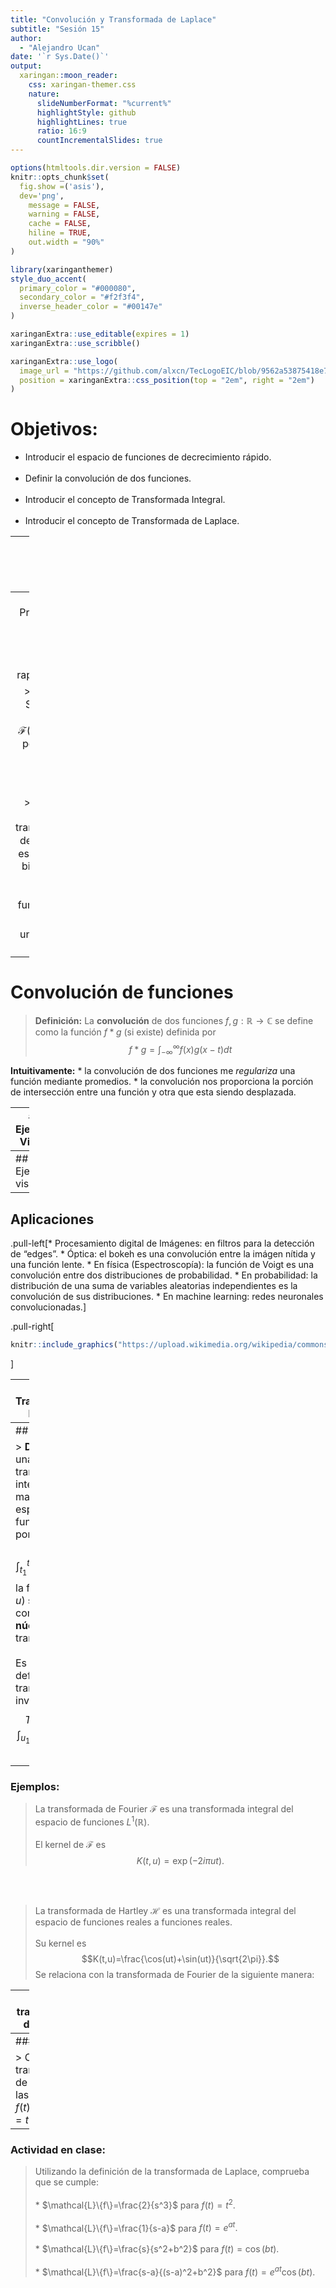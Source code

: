 ---
title: "Convolución y Transformada de Laplace"
subtitle: "Sesión 15"
author: 
  - "Alejandro Ucan"
date: '`r Sys.Date()`'
output:
  xaringan::moon_reader:
    css: xaringan-themer.css
    nature:
      slideNumberFormat: "%current%"
      highlightStyle: github
      highlightLines: true
      ratio: 16:9
      countIncrementalSlides: true
---

```{r setup, include=FALSE}
options(htmltools.dir.version = FALSE)
knitr::opts_chunk$set(
  fig.show =('asis'),
  dev='png',
	message = FALSE,
	warning = FALSE,
	cache = FALSE,
	hiline = TRUE,
	out.width = "90%"
)
```

```{r xaringan-themer, include=FALSE, warning=FALSE}
library(xaringanthemer)
style_duo_accent(
  primary_color = "#000080",
  secondary_color = "#f2f3f4",
  inverse_header_color = "#00147e"
)
```

```{r xaringan-editable, echo=FALSE}
xaringanExtra::use_editable(expires = 1)
xaringanExtra::use_scribble()
```

```{r xaringan-logo, echo=FALSE}
xaringanExtra::use_logo(
  image_url = "https://github.com/alxcn/TecLogoEIC/blob/9562a53875418e749a296c85808a19c85fc4be74/IngenieriaCiencias_Horizontal_RGB.png",
  position = xaringanExtra::css_position(top = "2em", right = "2em")
)
```
# Objetivos:

 * Introducir el espacio de funciones de decrecimiento rápido. <br/><br/>
 * Definir la convolución de dos funciones. <br/><br/>
 * Introducir el concepto de Transformada Integral. <br/><br/>
 * Introducir el concepto de Transformada de Laplace.

---
# ¿Qué funciones vamos a tratar?

> __Definición:__ una función $f:\mathbb{R}\to \mathbb{C}$ se dice que __decrece rápidamente__ si para todo $p\in \mathbb{N}$ se cumple $$\lim_{|x|\to\infty}|x^pf(x)|=0.$$

__Ejemplo:__ la función $f(x)=e^{|x|}$ decrece rápidamente y también $f(x)=e^{|x|}\sin(x)$.

> __Definición:__ denotaremos por $\mathscr{S}(\mathbb{R})$ al espacio vectorial de las funciones $f:\mathbb{R}\to\mathbb{C}$ tales que :
  * $f$ decrece rápidamente.
  * Todas sus derivadas también decrecen rápidamente (infinitas derivadas)

---
## Propiedades de las funciones que decrecen rapidamente.

> __Teorema:__ Si $f\in\mathscr{S}(\mathbb{R})$ entonces, $\mathscr{F}(f)$ también pertenece a $\mathscr{S}(\mathbb{R}).$

<br/><br/>

> __Teorema:__ La transformada de Fourier $\mathscr{F}$ es un mapeo biyectivo en $\mathscr{S}(\mathbb{R}).$ Más aún la función $g(x)=e^{-\pi x^2}$ es un punto fijo de $\mathscr{F}.$

---
# Convolución de funciones

> __Definición:__ La __convolución__ de dos funciones $f,g:\mathbb{R}\to\mathbb{C}$ se define como la función $f\ast g$ (si existe) definida por $$f\ast g=\int_{-\infty}^\infty f(x)g(x-t)dt$$

__Intuitivamente:__ 
  * la convolución de dos funciones me _regulariza_ una función mediante promedios. 
  * la convolución nos proporciona la porción de intersección entre una función y otra que esta siendo desplazada.
  
---
## Ejemplo Visual

<iframe src="https://www.geogebra.org/calculator/p6qvzyxy?embed" width="1200" height="450" allowfullscreen style="border: 1px solid #e4e4e4;border-radius: 4px;" frameborder="0"></iframe>

---
## Otro Ejemplo visual


---
## Aplicaciones

.pull-left[* Procesamiento digital de Imágenes: en filtros para la detección de "edges". 
* Óptica: el bokeh es una convolución entre la imágen nítida y una función lente.
* En física (Espectroscopía): la función de Voigt es una convolución entre dos distribuciones de probabilidad.
* En probabilidad: la distribución de una suma de variables aleatorias independientes es la convolución de sus distribuciones.
* En machine learning: redes neuronales convolucionadas.]

.pull-right[
```{r, echo=FALSE, out.width="50%"}
knitr::include_graphics("https://upload.wikimedia.org/wikipedia/commons/d/d7/Halftone%2C_Gaussian_Blur.jpg")
```
]

---
# Transformadas Integrales

### Motivación:

Problemas dificiles de resolver en su presentación original, que transformados pueden ser mas sencillos. La _tranformada integral_ mapea una ecuación en su "dominio" original en otro "dominio" de tal manera que la manipulación de la ecuación sea más sencilla que originalmente y la solución puede ser reconvertirse al dominio original.

---
## Formalismo

> __Definición:__ una transformada integral es una mapeo $T$ entre espacios de funciones dada por $$T(f)(u)=\int_{t_1}^{t_2}f(t)K(t,u)dt,$$ la función $K(t,u)$ se le conoce como __kernel__ o __núcleo__ de la transformación. <br/><br/> Es posible definir una transformada inversa: $$T^{-1}(g)(t)=\int_{u_1}^{u_2} g(u)K^{-1}(t,u)du.$$

---

### Ejemplos:

> La transformada de Fourier $\mathscr{F}$ es una transformada integral del espacio de funciones $L^1(\mathbb{R}).$ <br/><br/> El kernel de $\mathscr{F}$ es $$K(t,u)=\exp(-2i\pi u t).$$

<br/><br/>

> La transformada de Hartley $\mathscr{H}$ es una transformada integral del espacio de funciones reales a funciones reales. <br/><br/> Su kernel es $$K(t,u)=\frac{\cos(ut)+\sin(ut)}{\sqrt{2\pi}}.$$ Se relaciona con la transformada de Fourier de la siguiente manera:

---
# La transformada de Laplace

> __Definición:__ la _transformada de Laplace definida para funciones $f(t)$ con $t\geq 0$ es la función $F(s)$ definida por $$F(s)=\int_0^\infty f(t)\exp(-st)dt$$ donde $s$ es un número complejo que define la frecuencia. <br/><br/> La notación usual para la transformada de Laplace es $\mathcal{L}\{f\}=F.$

---
### Ejemplo:

> Calcule las transformadas de Laplace de las funciones $f(t)=1$ y $f(t)=t.$


---
### Actividad en clase:

> Utilizando la definición de la transformada de Laplace, comprueba que se cumple: <br/><br/>
  * $\mathcal{L}\{f\}=\frac{2}{s^3}$ para $f(t)=t^2.$ <br/><br/>
  * $\mathcal{L}\{f\}=\frac{1}{s-a}$ para $f(t)=e^{at}.$ <br/><br/>
  * $\mathcal{L}\{f\}=\frac{s}{s^2+b^2}$ para $f(t)=\cos(bt).$ <br/><br/>
  * $\mathcal{L}\{f\}=\frac{s-a}{(s-a)^2+b^2}$ para $f(t)=e^{at}\cos(bt).$
  